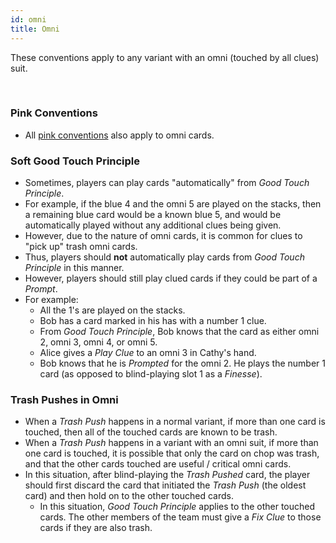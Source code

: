 ```yaml
---
id: omni
title: Omni
---
```


These conventions apply to any variant with an omni (touched by all clues) suit.

<br />

### Pink Conventions

- All [pink conventions](pink.mdx) also apply to omni cards.

### Soft Good Touch Principle

- Sometimes, players can play cards "automatically" from _Good Touch Principle_.
- For example, if the blue 4 and the omni 5 are played on the stacks, then a remaining blue card would be a known blue 5, and would be automatically played without any additional clues being given.
- However, due to the nature of omni cards, it is common for clues to "pick up" trash omni cards.
- Thus, players should **not** automatically play cards from _Good Touch Principle_ in this manner.
- However, players should still play clued cards if they could be part of a _Prompt_.
- For example:
  - All the 1's are played on the stacks.
  - Bob has a card marked in his has with a number 1 clue.
  - From _Good Touch Principle_, Bob knows that the card as either omni 2, omni 3, omni 4, or omni 5.
  - Alice gives a _Play Clue_ to an omni 3 in Cathy's hand.
  - Bob knows that he is _Prompted_ for the omni 2. He plays the number 1 card (as opposed to blind-playing slot 1 as a _Finesse_).

### Trash Pushes in Omni

- When a _Trash Push_ happens in a normal variant, if more than one card is touched, then all of the touched cards are known to be trash.
- When a _Trash Push_ happens in a variant with an omni suit, if more than one card is touched, it is possible that only the card on chop was trash, and that the other cards touched are useful / critical omni cards.
- In this situation, after blind-playing the _Trash Pushed_ card, the player should first discard the card that initiated the _Trash Push_ (the oldest card) and then hold on to the other touched cards.
  - In this situation, _Good Touch Principle_ applies to the other touched cards. The other members of the team must give a _Fix Clue_ to those cards if they are also trash.
